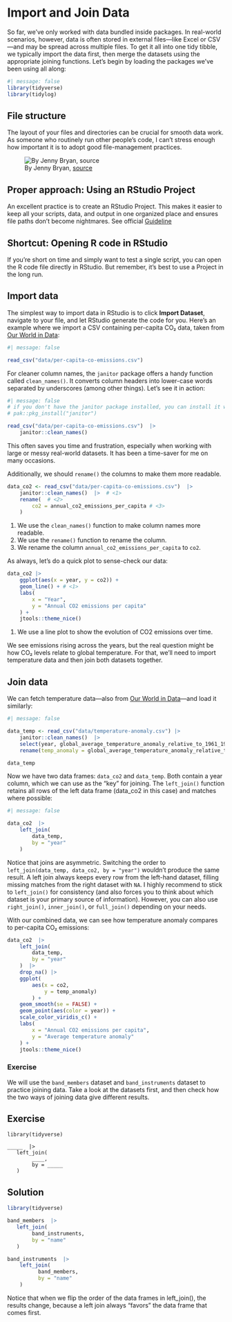 # Import and Join Data

So far, we’ve only worked with data bundled inside packages. In real-world scenarios, however, data is often stored in external files—like Excel or CSV—and may be spread across multiple files. To get it all into one tidy tibble, we typically import the data first, then merge the datasets using the appropriate joining functions. Let’s begin by loading the packages we’ve been using all along:

```r
#| message: false
library(tidyverse)
library(tidylog)
```

## File structure

The layout of your files and directories can be crucial for smooth data work. As someone who routinely run other people’s code, I can’t stress enough how important it is to adopt good file-management practices.

![By Jenny Bryan, [source](https://x.com/hadleywickham/status/940021008764846080/photo/1)](img/here_package.png)

::: {.panel-tabset}

## Proper approach: Using an RStudio Project

An excellent practice is to create an RStudio Project. This makes it easier to keep all your scripts, data, and output in one organized place and ensures file paths don’t become nightmares. See official [Guideline](https://support.posit.co/hc/en-us/articles/200526207-Using-RStudio-Projects)

## Shortcut: Opening R code in RStudio

If you’re short on time and simply want to test a single script, you can open the R code file directly in RStudio. But remember, it’s best to use a Project in the long run.

:::

## Import data

The simplest way to import data in RStudio is to click **Import Dataset**, navigate to your file, and let RStudio generate the code for you. Here’s an example where we import a CSV containing per-capita CO₂ data, taken from [Our World in Data](https://ourworldindata.org/co2-and-greenhouse-gas-emissions?insight=human-greenhouse-gas-emissions-have-increased-global-average-temperatures#key-insights):

```r
#| message: false

read_csv("data/per-capita-co-emissions.csv")
```

For cleaner column names, the `janitor` package offers a handy function called `clean_names()`. It converts column headers into lower-case words separated by underscores (among other things). Let’s see it in action:

```r
#| message: false
# if you don't have the janitor package installed, you can install it with the following command
# pak::pkg_install("janitor")

read_csv("data/per-capita-co-emissions.csv")  |> 
    janitor::clean_names()
```

This often saves you time and frustration, especially when working with large or messy real-world datasets. It has been a time-saver for me on many occasions.

Additionally, we should `rename()` the columns to make them more readable.

```r
data_co2 <- read_csv("data/per-capita-co-emissions.csv")  |> 
    janitor::clean_names()  |>  # <1>
    rename(  # <2>
        co2 = annual_co2_emissions_per_capita # <3>
    )
```
1. We use the `clean_names()` function to make column names more readable.
2. We use the `rename()` function to rename the column.
3. We rename the column `annual_co2_emissions_per_capita` to `co2`.

As always, let’s do a quick plot to sense-check our data:

```r
data_co2 |> 
    ggplot(aes(x = year, y = co2)) +
    geom_line() + # <1>
    labs(
        x = "Year",
        y = "Annual CO2 emissions per capita"
    ) +
    jtools::theme_nice()
```
1. We use a line plot to show the evolution of CO2 emissions over time.

We see emissions rising across the years, but the real question might be how CO₂ levels relate to global temperature. For that, we’ll need to import temperature data and then join both datasets together.

## Join data

We can fetch temperature data—also from [Our World in Data](https://ourworldindata.org/co2-and-greenhouse-gas-emissions?insight=human-greenhouse-gas-emissions-have-increased-global-average-temperatures#key-insights)—and load it similarly:

```r
#| message: false

data_temp <- read_csv("data/temperature-anomaly.csv") |> 
    janitor::clean_names()  |> 
    select(year, global_average_temperature_anomaly_relative_to_1961_1990) |>
    rename(temp_anomaly = global_average_temperature_anomaly_relative_to_1961_1990)

data_temp
```

Now we have two data frames: `data_co2` and `data_temp`. Both contain a year column, which we can use as the “key” for joining. The `left_join()` function retains all rows of the left data frame (data_co2 in this case) and matches where possible:

```r
#| message: false

data_co2  |> 
    left_join(
        data_temp, 
        by = "year"
    ) 
```

Notice that joins are asymmetric. Switching the order to `left_join(data_temp, data_co2, by = "year")` wouldn’t produce the same result. A left join always keeps every row from the left-hand dataset, filling missing matches from the right dataset with `NA`. I highly recommend to stick to `left_join()` for consistency (and also forces you to think about which dataset is your primary source of information). However, you can also use `right_join()`, `inner_join()`, or `full_join()` depending on your needs.

With our combined data, we can see how temperature anomaly compares to per-capita CO₂ emissions:

```r
data_co2  |> 
    left_join(
        data_temp, 
        by = "year"
    )  |> 
    drop_na() |>
    ggplot(
        aes(x = co2, 
            y = temp_anomaly)
        ) +
    geom_smooth(se = FALSE) +
    geom_point(aes(color = year)) +
    scale_color_viridis_c() +
    labs(
        x = "Annual CO2 emissions per capita",
        y = "Average temperature anomaly"
    ) +
    jtools::theme_nice()
```

### Exercise {-}

We will use the `band_members` dataset and `band_instruments` dataset to practice joining data. Take a look at the datasets first, and then check how the two ways of joining data give different results.

::: {.panel-tabset}

## Exercise

```webr-r
library(tidyverse)

_____  |> 
   left_join(
        ____, 
        by = _____
   )
```

## Solution

```r
library(tidyverse)

band_members  |> 
   left_join(
        band_instruments, 
        by = "name"
   )

band_instruments  |>
    left_join(
          band_members, 
          by = "name"
    )
```

Notice that when we flip the order of the data frames in left_join(), the results change, because a left join always “favors” the data frame that comes first.

:::